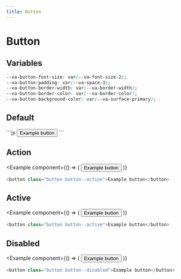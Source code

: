 ```yaml
---
title: Button
---
```



# Button

## Variables

```css
--va-button-font-size: var(--va-font-size-2);
--va-button-padding: var(--va-space-3);
--va-button-border-width: var(--va-border-width);
--va-button-border-color: var(--va-border-color);
--va-button-background-color: var(--va-surface-primary);
```

## Default

<Example component={Component}>
  ```js
  <button class="button">Example button</button>
  ```
</Example>

## Action

<Example
  component={() => (
    <button class="button button--action">Example button</button>
  )}
>
  ```js
  <button class="button button--action">Example button</button>
  ```
</Example>

## Active

<Example
  component={() => (
    <button class="button button--active">Example button</button>
  )}
>
  ```js
  <button class="button button--active">Example button</button>
  ```
</Example>

## Disabled

<Example
  component={() => (
    <button class="button button--disabled">Example button</button>
  )}
>
  ```js
  <button class="button button--disabled">Example button</button>
  ```
</Example>
